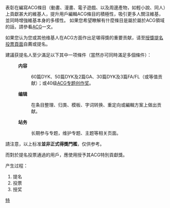 {{維基榮譽}}
表彰在編寫ACG條目（動畫、漫畫、電子遊戲、以及周邊產物，如輕小說、同人）上貢獻甚大的維基人，提升用戶編輯ACG條目的積極性，吸引更多人關注維基，並同時增強維基本身的多樣性。
如果您希望瞭解有什麼條目是屬於屬於ACG領域的話，請參看[[ACG|ACG]]一文。

如果您认为您或其他维基人在ACG方面作出足堪得獎的重要贡献，请至[[Wikipedia:維基榮譽/授獎提名投票|授獎提名投票頁面]]自薦或提名。

建議获提名人至少滿足以下其中一项條件（當然亦可同時滿足多個條件）：
: '''内容'''
::60篇DYK、50篇DYK及2篇GA、30篇DYK及3篇FA/FL（或等值贡献）；或40级[[Wikipedia:ACG專題/維基ACG專題創作獎|ACG专题创作奖]]。
: '''编辑'''
::在条目整理、归类、模板、字词转换、重定向或編輯方案上做出贡献。
: '''站务'''
::长期参与专题，维护专题、主题等相关页面。
請注意，以上标准'''並非正式得獎門檻'''，仅供参考。

而對於提名投票通過的用戶，應使用{{tl|SpecialACG}}授予其ACG特別貢獻獎。

产生过程：
#提名
#投票
#授奖

[[Category:維基榮譽|特]]